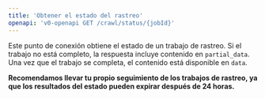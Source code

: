 ```yaml
---
title: 'Obtener el estado del rastreo'
openapi: 'v0-openapi GET /crawl/status/{jobId}'
---
```


Este punto de conexión obtiene el estado de un trabajo de rastreo. Si el trabajo no está completo, la respuesta incluye contenido en `partial_data`. Una vez que el trabajo se completa, el contenido está disponible en `data`.

**Recomendamos llevar tu propio seguimiento de los trabajos de rastreo, ya que los resultados del estado pueden expirar después de 24 horas.**